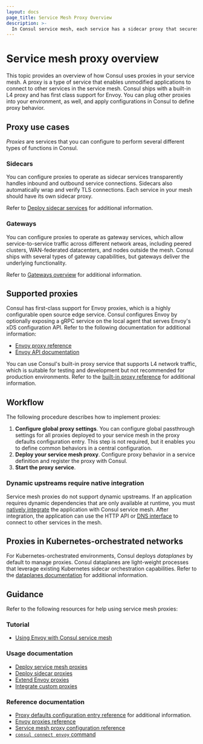 ```yaml
---
layout: docs
page_title: Service Mesh Proxy Overview
description: >-
  In Consul service mesh, each service has a sidecar proxy that secures connections with other services in the mesh without modifying the underlying application code. You can use the built-in proxy, Envoy, or a custom proxy to handle communication and verify TLS connections.
---
```


# Service mesh proxy overview

This topic provides an overview of how Consul uses proxies in your service mesh. A proxy is a type of service that enables unmodified applications to connect to other services in the service mesh. Consul ships with a built-in L4 proxy and has first class support for Envoy. You can plug other proxies into your environment, as well, and apply configurations in Consul to define proxy behavior.

## Proxy use cases

_Proxies_ are services that you can configure to perform several different types of functions in Consul.

### Sidecars

You can configure proxies to operate as sidecar services transparently handles inbound and outbound service connections. Sidecars also automatically wrap and verify TLS connections. Each service in your mesh should have its own sidecar proxy.   

Refer to [Deploy sidecar services](/consul/docs/connect/proxies/deploy-sidecar-services) for additional information.

### Gateways

You can configure proxies to operate as gateway services, which allow service-to-service traffic across different network areas, including peered clusters, WAN-federated datacenters, and nodes outside the mesh. Consul ships with several types of gateway capabilities, but gateways deliver the underlying functionality.

Refer to [Gateways overview](/consul/docs/connect/gateways) for additional information.

## Supported proxies

Consul has first-class support for Envoy proxies, which is a highly configurable open source edge service. Consul configures Envoy by optionally exposing a gRPC service on the local agent that serves Envoy's xDS configuration API. Refer to the following documentation for additional information:

- [Envoy proxy reference](/consul/docs/connect/proxies/envoy)
- [Envoy API documentation](https://www.envoyproxy.io/docs/envoy/v1.17.2/api-docs/xds_protocol)
 
You can use Consul's built-in proxy service that supports L4 network traffic, which is suitable for testing and development but not recommended for production environments. Refer to the [built-in proxy reference](/consul/docs/connect/proxies/builtin) for additional information.

## Workflow

The following procedure describes how to implement proxies:

1. **Configure global proxy settings**. You can configure global passthrough settings for all proxies deployed to your service mesh in the proxy defaults configuration entry. This step is not required, but it enables you to define common behaviors in a central configuration.
1. **Deploy your service mesh proxy**. Configure proxy behavior in a service definition and register the proxy with Consul. 
1. **Start the proxy service**. 

### Dynamic upstreams require native integration

Service mesh proxies do not support dynamic upstreams. If an application requires dynamic dependencies that are only available at runtime, you must [natively integrate](/consul/docs/connect/native) the application with Consul service mesh. After integration, the application can use the HTTP API or [DNS interface](/consul/docs/services/discovery/dns-static-lookups#service-mesh-enabled-service-lookups) to connect to other services in the mesh.

## Proxies in Kubernetes-orchestrated networks

For Kubernetes-orchestrated environments, Consul deploys _dataplanes_ by default to manage proxies. Consul dataplanes are light-weight processes that leverage existing Kubernetes sidecar orchestration capabilities.  Refer to the [dataplanes documentation](/consul/docs/connect/dataplane) for additional information.

## Guidance

Refer to the following resources for help using service mesh proxies:

### Tutorial

- [Using Envoy with Consul service mesh](/consul/tutorials/developer-mesh/service-mesh-with-envoy-proxy)

### Usage documentation

- [Deploy service mesh proxies](/consul/docs/connect/proxies/deploy-service-mesh-proxies) 
- [Deploy sidecar proxies](/consul/docs/connect/proxies/deploy-sidecar-services)
- [Extend Envoy proxies](/consul/docs/connect/proxies/envoy-extensions)
- [Integrate custom proxies](/consul/docs/connect/proxies/integrate)

### Reference documentation

- [Proxy defaults configuration entry reference](/consul/docs/connect/config-entries/proxy-defaults) for additional information. 
- [Envoy proxies reference](/consul/docs/connect/proxies/envoy)
- [Service mesh proxy configuration reference](/consul/docs/connect/proxies/proxy-config-reference)
- [`consul connect envoy` command](/consul/commands/connect/envoy)
